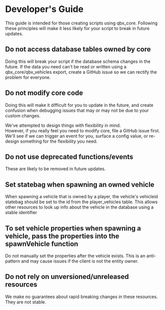 # Developer's Guide

This guide is intended for those creating scripts using qbx_core.
Following these principles will make it less likely for your script to break in future updates.

## Do not access database tables owned by core

Doing this will break your script if the database schema changes in the future.
If the data you need can't be read or written using a qbx_core/qbx_vehicles export,
create a GitHub issue so we can rectify the problem for everyone.

## Do not modify core code

Doing this will make it difficult for you to update in the future, and create confusion when debugging issues that may or may not be due to your custom changes.

We've attempted to design things with flexibility in mind. \
However, if you really feel you need to modify core, file a GitHub issue first.
We'll see if we can trigger an event for you, surface a config value, or re-design something for the flexibility you need.

## Do not use deprecated functions/events

These are likely to be removed in future updates.

## Set statebag when spawning an owned vehicle
When spawning a vehicle that is owned by a player, the vehicle's vehicleid statebag should be set to the id from the player_vehicles table. This allows other resources to look up info about the vehicle in the database using a stable identifier

## To set vehicle properties when spawning a vehicle, pass the properties into the spawnVehicle function
Do not manually set the properties after the vehicle exists. This is an anti-pattern and may cause issues if the client is not the entity owner.

## Do not rely on unversioned/unreleased resources
We make no guarantees about rapid breaking changes in these resources. They are not stable.
